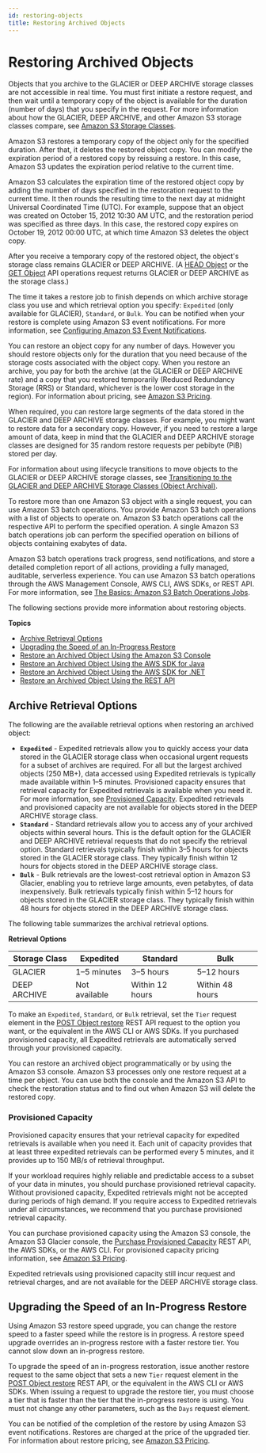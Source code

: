 ```yaml
---
id: restoring-objects
title: Restoring Archived Objects
---
```

# Restoring Archived Objects<a name="restoring-objects"></a>

Objects that you archive to the GLACIER or DEEP ARCHIVE storage classes are not accessible in real time\. You must first initiate a restore request, and then wait until a temporary copy of the object is available for the duration \(number of days\) that you specify in the request\. For more information about how the GLACIER, DEEP ARCHIVE, and other Amazon S3 storage classes compare, see [Amazon S3 Storage Classes](storage-class-intro.md)\. 

Amazon S3 restores a temporary copy of the object only for the specified duration\. After that, it deletes the restored object copy\. You can modify the expiration period of a restored copy by reissuing a restore\. In this case, Amazon S3 updates the expiration period relative to the current time\. 

Amazon S3 calculates the expiration time of the restored object copy by adding the number of days specified in the restoration request to the current time\. It then rounds the resulting time to the next day at midnight Universal Coordinated Time \(UTC\)\. For example, suppose that an object was created on October 15, 2012 10:30 AM UTC, and the restoration period was specified as three days\. In this case, the restored copy expires on October 19, 2012 00:00 UTC, at which time Amazon S3 deletes the object copy\. 

After you receive a temporary copy of the restored object, the object's storage class remains GLACIER or DEEP ARCHIVE\. \(A [HEAD Object](https://docs.aws.amazon.com/AmazonS3/latest/API/RESTObjectHEAD.html) or the [GET Object](https://docs.aws.amazon.com/AmazonS3/latest/API/RESTObjectGET.html) API operations request returns GLACIER or DEEP ARCHIVE as the storage class\.\) 

The time it takes a restore job to finish depends on which archive storage class you use and which retrieval option you specify: `Expedited` \(only available for GLACIER\), `Standard`, or `Bulk`\. You can be notified when your restore is complete using Amazon S3 event notifications\. For more information, see [ Configuring Amazon S3 Event Notifications](NotificationHowTo.md)\.

You can restore an object copy for any number of days\. However you should restore objects only for the duration that you need because of the storage costs associated with the object copy\. When you restore an archive, you pay for both the archive \(at the GLACIER or DEEP ARCHIVE rate\) and a copy that you restored temporarily \(Reduced Redundancy Storage \(RRS\) or Standard, whichever is the lower cost storage in the region\)\. For information about pricing, see [Amazon S3 Pricing](https://aws.amazon.com/s3/pricing/)\.

When required, you can restore large segments of the data stored in the GLACIER and DEEP ARCHIVE storage classes\. For example, you might want to restore data for a secondary copy\. However, if you need to restore a large amount of data, keep in mind that the GLACIER and DEEP ARCHIVE storage classes are designed for 35 random restore requests per pebibyte \(PiB\) stored per day\.

For information about using lifecycle transitions to move objects to the GLACIER or DEEP ARCHIVE storage classes, see [Transitioning to the GLACIER and DEEP ARCHIVE Storage Classes \(Object Archival\)](lifecycle-transition-general-considerations.md#before-deciding-to-archive-objects)\.

To restore more than one Amazon S3 object with a single request, you can use Amazon S3 batch operations\. You provide Amazon S3 batch operations with a list of objects to operate on\. Amazon S3 batch operations call the respective API to perform the specified operation\. A single Amazon S3 batch operations job can perform the specified operation on billions of objects containing exabytes of data\. 

Amazon S3 batch operations track progress, send notifications, and store a detailed completion report of all actions, providing a fully managed, auditable, serverless experience\. You can use Amazon S3 batch operations through the AWS Management Console, AWS CLI, AWS SDKs, or REST API\. For more information, see [The Basics: Amazon S3 Batch Operations Jobs](batch-ops-basics.md)\.

The following sections provide more information about restoring objects\.

**Topics**
+ [Archive Retrieval Options](#restoring-objects-retrieval-options)
+ [Upgrading the Speed of an In\-Progress Restore](#restoring-objects-upgrade-tier)
+ [Restore an Archived Object Using the Amazon S3 Console](restoring-objects-console.md)
+ [Restore an Archived Object Using the AWS SDK for Java](restoring-objects-java.md)
+ [Restore an Archived Object Using the AWS SDK for \.NET](restore-object-dotnet.md)
+ [Restore an Archived Object Using the REST API](restoring-objects-rest.md)

## Archive Retrieval Options<a name="restoring-objects-retrieval-options"></a>

The following are the available retrieval options when restoring an archived object: 
+ **`Expedited`** \- Expedited retrievals allow you to quickly access your data stored in the GLACIER storage class when occasional urgent requests for a subset of archives are required\. For all but the largest archived objects \(250 MB\+\), data accessed using Expedited retrievals is typically made available within 1–5 minutes\. Provisioned capacity ensures that retrieval capacity for Expedited retrievals is available when you need it\. For more information, see [Provisioned Capacity](#restoring-objects-expedited-capacity)\. Expedited retrievals and provisioned capacity are not available for objects stored in the DEEP ARCHIVE storage class\.
+ **`Standard`** \- Standard retrievals allow you to access any of your archived objects within several hours\. This is the default option for the GLACIER and DEEP ARCHIVE retrieval requests that do not specify the retrieval option\. Standard retrievals typically finish within 3–5 hours for objects stored in the GLACIER storage class\. They typically finish within 12 hours for objects stored in the DEEP ARCHIVE storage class\. 
+ **`Bulk`** \- Bulk retrievals are the lowest\-cost retrieval option in Amazon S3 Glacier, enabling you to retrieve large amounts, even petabytes, of data inexpensively\. Bulk retrievals typically finish within 5–12 hours for objects stored in the GLACIER storage class\. They typically finish within 48 hours for objects stored in the DEEP ARCHIVE storage class\.

The following table summarizes the archival retrieval options\.


**Retrieval Options**  

| Storage Class | Expedited | Standard | Bulk | 
| --- | --- | --- | --- | 
|  GLACIER  |  1–5 minutes  |  3–5 hours  |  5–12 hours  | 
|  DEEP ARCHIVE  |  Not available  |  Within 12 hours  |  Within 48 hours  | 

To make an `Expedited`, `Standard`, or `Bulk` retrieval, set the `Tier` request element in the [POST Object restore](https://docs.aws.amazon.com/AmazonS3/latest/API/RESTObjectPOSTrestore.html) REST API request to the option you want, or the equivalent in the AWS CLI or AWS SDKs\. If you purchased provisioned capacity, all Expedited retrievals are automatically served through your provisioned capacity\. 

You can restore an archived object programmatically or by using the Amazon S3 console\. Amazon S3 processes only one restore request at a time per object\. You can use both the console and the Amazon S3 API to check the restoration status and to find out when Amazon S3 will delete the restored copy\. 

### Provisioned Capacity<a name="restoring-objects-expedited-capacity"></a>

Provisioned capacity ensures that your retrieval capacity for expedited retrievals is available when you need it\. Each unit of capacity provides that at least three expedited retrievals can be performed every 5 minutes, and it provides up to 150 MB/s of retrieval throughput\.

If your workload requires highly reliable and predictable access to a subset of your data in minutes, you should purchase provisioned retrieval capacity\. Without provisioned capacity, Expedited retrievals might not be accepted during periods of high demand\. If you require access to Expedited retrievals under all circumstances, we recommend that you purchase provisioned retrieval capacity\. 

You can purchase provisioned capacity using the Amazon S3 console, the Amazon S3 Glacier console, the [Purchase Provisioned Capacity](https://docs.aws.amazon.com/amazonglacier/latest/dev/api-PurchaseProvisionedCapacity.html) REST API, the AWS SDKs, or the AWS CLI\. For provisioned capacity pricing information, see [Amazon S3 Pricing](https://aws.amazon.com/s3/pricing/)\. 

Expedited retrievals using provisioned capacity still incur request and retrieval charges, and are not available for the DEEP ARCHIVE storage class\.

## Upgrading the Speed of an In\-Progress Restore<a name="restoring-objects-upgrade-tier"></a>

Using Amazon S3 restore speed upgrade, you can change the restore speed to a faster speed while the restore is in progress\. A restore speed upgrade overrides an in\-progress restore with a faster restore tier\. You cannot slow down an in\-progress restore\.

To upgrade the speed of an in\-progress restoration, issue another restore request to the same object that sets a new `Tier` request element in the [POST Object restore](https://docs.aws.amazon.com/AmazonS3/latest/API/RESTObjectPOSTrestore.html) REST API, or the equivalent in the AWS CLI or AWS SDKs\. When issuing a request to upgrade the restore tier, you must choose a tier that is faster than the tier that the in\-progress restore is using\. You must not change any other parameters, such as the `Days` request element\. 

You can be notified of the completion of the restore by using Amazon S3 event notifications\. Restores are charged at the price of the upgraded tier\. For information about restore pricing, see [Amazon S3 Pricing](https://aws.amazon.com/s3/pricing/)\.